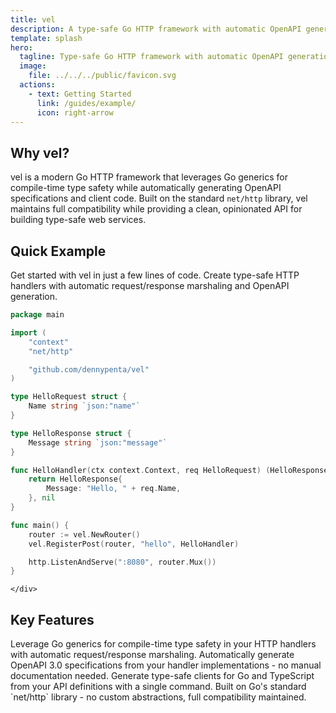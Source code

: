 ```yaml
---
title: vel
description: A type-safe Go HTTP framework with automatic OpenAPI generation and client code generation.
template: splash
hero:
  tagline: Type-safe Go HTTP framework with automatic OpenAPI generation and client code generation
  image:
    file: ../../../public/favicon.svg
  actions:
    - text: Getting Started
      link: /guides/example/
      icon: right-arrow
---
```



## Why vel?

vel is a modern Go HTTP framework that leverages Go generics for compile-time type safety while automatically generating OpenAPI specifications and client code. Built on the standard `net/http` library, vel maintains full compatibility while providing a clean, opinionated API for building type-safe web services.

<div class="hero-layout">
  <div class="hero-content">
    <h2>Quick Example</h2>
    <p>Get started with vel in just a few lines of code. Create type-safe HTTP handlers with automatic request/response marshaling and OpenAPI generation.</p>
  </div>
  <div class="hero-code">
    <div class="code-block-container">

```go
package main

import (
	"context"
	"net/http"

	"github.com/dennypenta/vel"
)

type HelloRequest struct {
	Name string `json:"name"`
}

type HelloResponse struct {
	Message string `json:"message"`
}

func HelloHandler(ctx context.Context, req HelloRequest) (HelloResponse, *vel.Error) {
	return HelloResponse{
		Message: "Hello, " + req.Name,
	}, nil
}

func main() {
	router := vel.NewRouter()
	vel.RegisterPost(router, "hello", HelloHandler)

	http.ListenAndServe(":8080", router.Mux())
}
```

    </div>
  </div>
</div>

## Key Features

<div>
	<Card title="Type Safety" icon="star">
		Leverage Go generics for compile-time type safety in your HTTP handlers with automatic request/response marshaling.
	</Card>
	<Card title="OpenAPI Generation" icon="document">
		Automatically generate OpenAPI 3.0 specifications from your handler implementations - no manual documentation needed.
	</Card>
	<Card title="Client Generation" icon="rocket">
		Generate type-safe clients for Go and TypeScript from your API definitions with a single command.
	</Card>
	<Card title="Standard Library" icon="puzzle">
		Built on Go's standard `net/http` library - no custom abstractions, full compatibility maintained.
	</Card>
</div>

